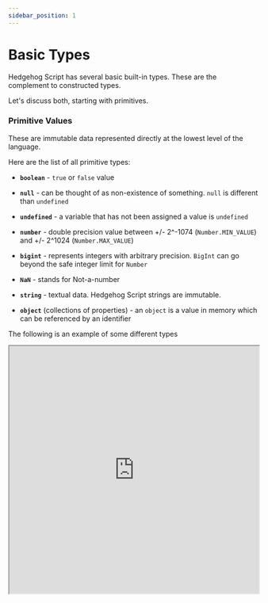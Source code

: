 ```yaml
---
sidebar_position: 1
---
```




# Basic Types

Hedgehog Script has several basic built-in types. These are the complement to constructed types.

Let's discuss both, starting with primitives.

### Primitive Values

These are immutable data represented directly at the lowest level of the language. 

Here are the list of all primitive types:


- **`boolean`** - `true` or `false` value 

- **`null`** - can be thought of as non-existence of something. `null` is different than `undefined`

- **`undefined`** - a variable that has not been assigned a value is `undefined`

- **`number`** - double precision value between +/- 2^-1074 (`Number.MIN_VALUE`) and +/- 2^1024 (`Number.MAX_VALUE`) 

- **`bigint`** - represents integers with arbitrary precision. `BigInt` can go beyond the safe integer limit for `Number` 

- **`NaN`** - stands for Not-a-number  

- **`string`** - textual data. Hedgehog Script strings are immutable.

- **`object`** (collections of properties) - an `object` is a value in memory which can be referenced by an identifier 


The following is an example of some different types



  <iframe
    src="https://hlab.app/s/docs/basictypes_hbook"
    width="100%"
    height="500px"/>

:::info
The `${}` in Hedgehog Script is a placeholder for an expression/variable/operation/etc.

That said placeholder is executed at runtime - its output passed as a `String`.
:::

Another example of more primitive types:

  <iframe
    src="https://hlab.app/s/docs/basictypes1_hbook"
    width="100%"
    height="450px"/>


:::tip

There are many, many built-in objects available in Hedgehog Script. 

Visit [Built-in objects - MDN](https://developer.mozilla.org/en-US/docs/Web/JavaScript/Reference/Global_Objects) to learn about them.
:::

---


